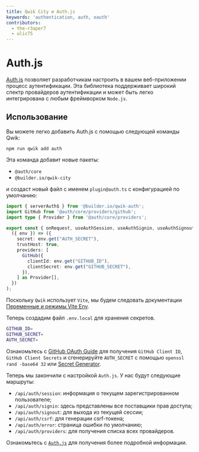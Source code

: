 ```yaml
---
title: Qwik City и Auth.js
keywords: 'authentication, auth, oauth'
contributors:
  - the-r3aper7
  - ulic75
---
```


# Auth.js

[Auth.js](https://authjs.dev/) позволяет разработчикам настроить в вашем веб-приложении процесс аутентификации. Эта библиотека поддерживает широкий спектр провайдеров аутентификации и может быть легко интегрирована с любым фреймворком `Node.js`.

## Использование

Вы можете легко добавить Auth.js с помощью следующей команды Qwik:

```shell
npm run qwik add auth
```

Эта команда добавит новые пакеты:

- `@auth/core`
- `@builder.io/qwik-city`

и создаст новый файл с именем `plugin@auth.ts` с конфигурацией по умолчанию:

```ts title="src/routes/plugin@auth.ts"
import { serverAuth$ } from '@builder.io/qwik-auth';
import GitHub from '@auth/core/providers/github';
import type { Provider } from '@auth/core/providers';

export const { onRequest, useAuthSession, useAuthSignin, useAuthSignout } = serverAuth$(
  ({ env }) => ({
    secret: env.get("AUTH_SECRET"),
    trustHost: true,
    providers: [
      GitHub({
        clientId: env.get("GITHUB_ID"),
        clientSecret: env.get("GITHUB_SECRET"),
      }),
    ] as Provider[],
  })
);
```

Поскольку `Qwik` использует `Vite`, мы будем следовать документации [Переменные и режимы Vite Env](https://vitejs.dev/guide/env-and-mode.html).

Теперь создадим файл `.env.local` для хранения секретов.

```bash title=".env.local"
GITHUB_ID=
GITHUB_SECRET=
AUTH_SECRET=
```

Ознакомьтесь с [GitHub OAuth Guide](https://docs.github.com/en/apps/oauth-apps/building-oauth-apps/creating-an-oauth-app) для получения `GitHub Client ID`, `GitHub Client Secrets` и сгенерируйте `AUTH_SECRET` с помощью `openssl rand -base64 32` или [Secret Generator](https://generate-secret.vercel.app/32).

Теперь мы закончили с настройкой `Auth.js`. У нас будут следующие маршруты:

- `/api/auth/session`: информация о текущем зарегистрированном пользователе;
- `/api/auth/signin`: здесь представлены все поставщики прав доступа;
- `/api/auth/signout`: для выхода из текущей сессии;
- `/api/auth/csrf`: для генерации csrf-токена;
- `/api/auth/error`: страница ошибки по умолчанию;
- `/api/auth/providers`: для получения списка всех провайдеров.

Ознакомьтесь с [`Auth.js`](https://authjs.dev/) для получения более подробной информации.
